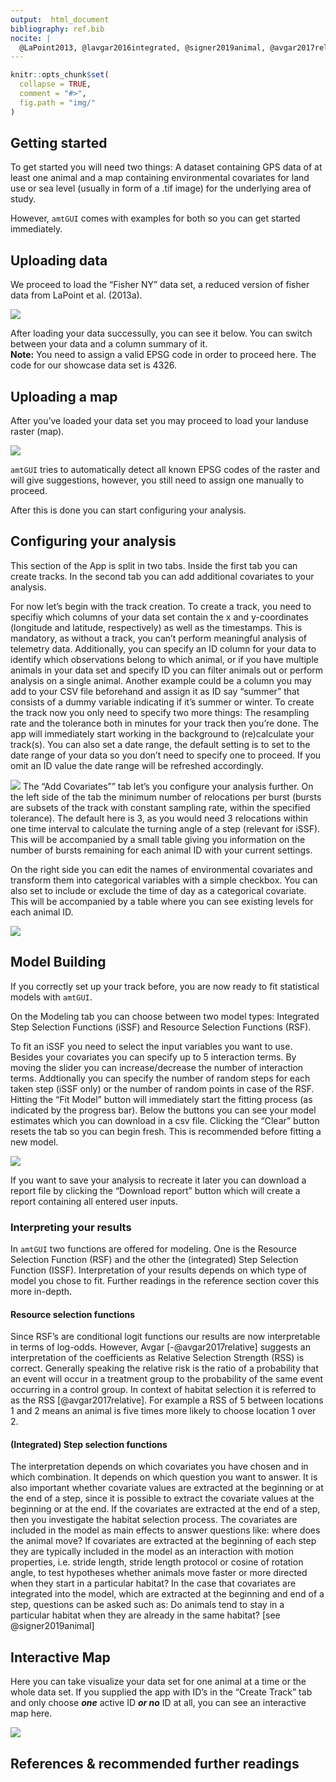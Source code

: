 ```yaml
---
output:  html_document
bibliography: ref.bib
nocite: | 
  @LaPoint2013, @lavgar2016integrated, @signer2019animal, @avgar2017relative, @thurfjell2014applications, @lele2013selection, @duchesne2015equivalence, @avgar2016iSSA
---
```


<!-- HELP.md is generated from HELP.Rmd Please edit that file -->

```r
knitr::opts_chunk$set(
  collapse = TRUE,
  comment = "#>",
  fig.path = "img/"
)
```

## Getting started

To get started you will need two things: A dataset containing GPS data of at least one animal and a map containing environmental covariates for land use or sea level (usually in form of a .tif image) for the underlying area of study.

However, `amtGUI` comes with examples for both so you can get started immediately.

## Uploading data

We proceed to load the "Fisher NY" data set, a reduced version of fisher data from LaPoint et al. (2013a).

![](img/data-wide.png)

After loading your data successully, you can see it below. You can switch between your data and a column summary of it.  
**Note:** You need to assign a valid EPSG code in order to proceed here. The code for our showcase data set is 4326.


## Uploading a map 

After you've loaded your data set you may proceed to load your landuse raster (map).

![](img/map-wide.png)

`amtGUI` tries to automatically detect all known EPSG codes of the raster and will give suggestions, however, you still need to assign one manually to proceed.

After this is done you can start configuring your analysis.

## Configuring your analysis

This section of the App is split in two tabs. Inside the first tab you can create tracks. In the second tab you can add additional covariates to your analysis.

For now let's begin with the track creation. To create a track, you need to specifiy which columns of your data set contain the x and y-coordinates (longitude and latitude, respectively) as well as the timestamps. This is mandatory, as without a track, you can't perform meaningful analysis of telemetry data. Additionally, you can specify an ID column for your data to identify which observations belong to which animal, or if you have multiple animals in your data set and specify ID you can filter animals out or perform analysis on a single animal. Another example could be a column you may add to your CSV file beforehand and assign it as ID say "summer" that consists of a dummy variable indicating if it's summer or winter. To create the track now you only need to specify two more things: The resampling rate and the tolerance both in minutes for your track then you're done. The app will immediately start working in the background to (re)calculate your track(s). You can also set a date range, the default setting is to set to the date range of your data so you don't need to specify one to proceed. If you omit an ID value the date range will be refreshed accordingly.

![](img/track-wide.png)
The "Add Covariates"" tab let's you configure your analysis further. On the left side of the tab the minimum number of relocations per burst (bursts are subsets of the track with constant sampling rate, within the specified tolerance). The default here is 3, as you would need 3 relocations within one time interval to calculate the turning angle of a step (relevant for iSSF). This will be accompanied by a small table giving you information on the number of bursts remaining for each animal ID with your current settings.

On the right side you can edit the names of environmental covariates and transform them into categorical variables with a simple checkbox. You can also set to include or exclude the time of day as a categorical covariate. This will be accompanied by a table where you can see existing levels for each animal ID.

![](img/addc-wide.png)

## Model Building

If you correctly set up your track before, you are now ready to fit statistical models with `amtGUI`.

On the Modeling tab you can choose between two model types: Integrated Step Selection Functions (iSSF) and Resource Selection Functions (RSF).  

To fit an iSSF you need to select the input variables you want to use. Besides your covariates you can specify up to 5 interaction terms. By moving the slider you can increase/decrease the number of interaction terms. Addtionally you can specify the number of random steps for each taken step (iSSF only) or the number of random points in case of the RSF. Hitting the "Fit Model" button will immediately start the fitting process (as indicated by the progress bar). Below the buttons you can see your model estimates which you can download in a csv file. Clicking the "Clear" button resets the tab so you can begin fresh. This is recommended before fitting a new model. 

![](img/issf-wide.png)

If you want to save your analysis to recreate it later you can download a report file by clicking the "Download report" button which will create a report containing all entered user inputs.

### Interpreting your results

In `amtGUI` two functions are offered for modeling. One is the Resource Selection Function (RSF) and the other the (integrated) Step Selection Function (ISSF). Interpretation of your results depends on which type of model you chose to fit. Further readings in the reference section cover this more in-depth.

#### Resource selection functions
Since RSF's are conditional logit functions our results are now interpretable in terms of log-odds.
However, Avgar [-@avgar2017relative] suggests an interpretation of the coefficients as Relative Selection Strength (RSS) is correct. Generally speaking the relative risk is the ratio of a probability that an event will occur in a treatment group to the probability of the same event occurring in a control group. In context of habitat selection it is referred to as the RSS [@avgar2017relative]. For example a RSS of 5 between locations 1 and 2 means an animal is five times more likely to choose location 1 over 2.

#### (Integrated) Step selection functions
The interpretation depends on which covariates you have chosen and in which combination. It depends on which question you want to answer. It is also important whether covariate values are extracted at the beginning or at the end of a step, since it is possible to extract the covariate values at the beginning or at the end. If the covariates are extracted at the end of a step, then you investigate the habitat selection process. The covariates are included in the model as main effects to answer questions like: where does the animal move? 
If covariates are extracted at the beginning of each step they are typically included in the model as an interaction with motion properties, i.e. stride length, stride length protocol or cosine of rotation angle, to test hypotheses whether animals move faster or more directed when they start in a particular habitat? In the case that covariates are integrated into the model, which are extracted at the beginning and end of a step, questions can be asked such as: Do animals tend to stay in a particular habitat when they are already in the same habitat? [see @signer2019animal]


## Interactive Map

Here you can take visualize your data set for one animal at a time or the whole data set. If you supplied the app with ID's in the "Create Track" tab and only choose ***one*** active ID ***or no*** ID at all, you can see an interactive map here.

![](img/intmap-wide.png)

## References & recommended further readings

